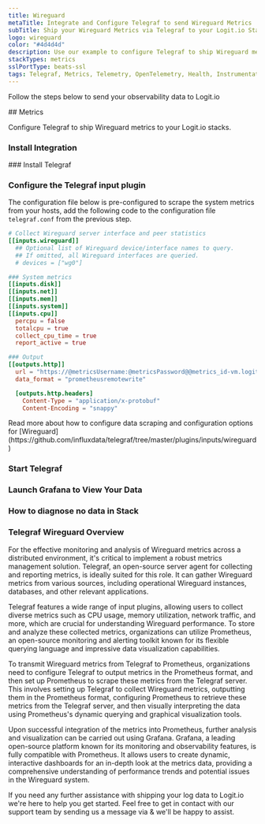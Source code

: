```yaml
---
title: Wireguard
metaTitle: Integrate and Configure Telegraf to send Wireguard Metrics
subTitle: Ship your Wireguard Metrics via Telegraf to your Logit.io Stack
logo: wireguard
color: "#4d4d4d"
description: Use our example to configure Telegraf to ship Wireguard metrics to your Logit.io stacks. Configure Telegraf to send Wireguard metrics.
stackTypes: metrics
sslPortType: beats-ssl
tags: Telegraf, Metrics, Telemetry, OpenTelemetry, Health, Instrumentation, Wireguard, Security
---
```


Follow the steps below to send your observability data to Logit.io

<Steps>
  ## Metrics

  Configure Telegraf to ship Wireguard metrics to your Logit.io stacks.
  
  ### Install Integration
  <InstallIntegration/>
  ### Install Telegraf

  <InstallTelegraf />

  ### Configure the Telegraf input plugin

  The configuration file below is pre-configured to scrape the system metrics from your hosts, add the following code to the configuration file `telegraf.conf` from the previous step.

  ```toml copy filename="telegraf.conf" showLineNumbers /@metricsUsername/ /@metricsPassword/ /@metrics_id/ /@vmAgentPort/
  # Collect Wireguard server interface and peer statistics
  [[inputs.wireguard]]
    ## Optional list of Wireguard device/interface names to query.
    ## If omitted, all Wireguard interfaces are queried.
    # devices = ["wg0"]
  
  ### System metrics
  [[inputs.disk]]
  [[inputs.net]]
  [[inputs.mem]]
  [[inputs.system]]
  [[inputs.cpu]]
    percpu = false
    totalcpu = true
    collect_cpu_time = true
    report_active = true

  ### Output
  [[outputs.http]]
    url = "https://@metricsUsername:@metricsPassword@@metrics_id-vm.logit.io:@vmAgentPort/api/v1/write"
    data_format = "prometheusremotewrite"

    [outputs.http.headers]
      Content-Type = "application/x-protobuf"
      Content-Encoding = "snappy"
  ```

  <Callout type="info">
    Read more about how to configure data scraping and configuration options for [Wireguard](https://github.com/influxdata/telegraf/tree/master/plugins/inputs/wireguard)
  </Callout>

  ### Start Telegraf

  <StartTelegraf />

  ### Launch Grafana to View Your Data

  <LaunchVisualizer type="metrics" />

  ### How to diagnose no data in Stack

  <DiagnoseNoData />

</Steps>

### Telegraf Wireguard Overview

For the effective monitoring and analysis of Wireguard metrics across a distributed environment, 
it's critical to implement a robust metrics management solution. Telegraf, an open-source server 
agent for collecting and reporting metrics, is ideally suited for this role. It can gather Wireguard 
metrics from various sources, including operational Wireguard instances, databases, and other relevant applications.
      
Telegraf features a wide range of input plugins, allowing users to collect diverse metrics such as CPU usage, 
memory utilization, network traffic, and more, which are crucial for understanding Wireguard performance. 
To store and analyze these collected metrics, organizations can utilize Prometheus, an open-source monitoring 
and alerting toolkit known for its flexible querying language and impressive data visualization capabilities.

To transmit Wireguard metrics from Telegraf to Prometheus, organizations need to configure Telegraf to output 
metrics in the Prometheus format, and then set up Prometheus to scrape these metrics from the Telegraf server. 
This involves setting up Telegraf to collect Wireguard metrics, outputting them in the Prometheus format, 
configuring Prometheus to retrieve these metrics from the Telegraf server, and then visually interpreting the 
data using Prometheus's dynamic querying and graphical visualization tools.

Upon successful integration of the metrics into Prometheus, further analysis and visualization can be carried 
out using Grafana. Grafana, a leading open-source platform known for its monitoring and observability features, 
is fully compatible with Prometheus. It allows users to create dynamic, interactive dashboards for an in-depth 
look at the metrics data, providing a comprehensive understanding of performance trends and potential issues 
in the Wireguard system.

If you need any further assistance with shipping your log data to Logit.io we're here to help you get started. 
Feel free to get in contact with our support team by sending us a message via <IntercomButton text="live chat" /> 
& we'll be happy to assist.